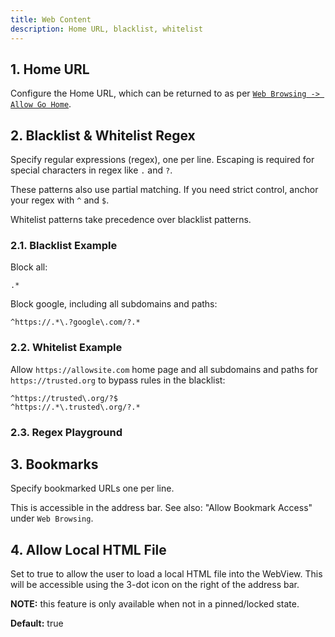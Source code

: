 ```yaml
---
title: Web Content
description: Home URL, blacklist, whitelist
---
```



## 1. Home URL

Configure the Home URL, which can be returned to as per <a href="/docs/settings/web-browsing/#allow-go-home">`Web Browsing -> Allow Go Home`</a>.

## 2. Blacklist & Whitelist Regex

Specify regular expressions (regex), one per line.
Escaping is required for special characters in regex like `.` and `?`.

These patterns also use partial matching.
If you need strict control, anchor your regex with `^` and `$`.

Whitelist patterns take precedence over blacklist patterns.

### 2.1. Blacklist Example

Block all:

```
.*
```

Block google, including all subdomains and paths:

```
^https://.*\.?google\.com/?.*
```

### 2.2. Whitelist Example

Allow `https://allowsite.com` home page and all subdomains and paths for `https://trusted.org` to bypass rules in the blacklist:
```
^https://trusted\.org/?$
^https://.*\.trusted\.org/?.*
```

### 2.3. Regex Playground

<RegexPlayground />

## 3. Bookmarks

Specify bookmarked URLs one per line.

This is accessible in the address bar. See also: "Allow Bookmark Access" under `Web Browsing`.

## 4. Allow Local HTML File

Set to true to allow the user to load a local HTML file into the WebView.
This will be accessible using the 3-dot icon on the right of the address bar.

**NOTE:** this feature is only available when not in a pinned/locked state.

**Default:** true
